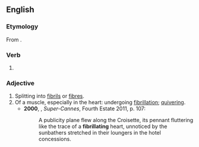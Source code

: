 ==English==

===Etymology===
From {{suffix|en|fibrillate|ing}}.

===Verb===
{{head|en|verb form}}

# {{present participle of|fibrillate|lang=en|nocat=1}}

===Adjective===
{{en-adj}}

# Splitting into [[fibril]]s or [[fibre]]s.
# Of a muscle, especially in the heart: undergoing [[fibrillation]]; [[quivering]].
#* '''2000''', {{w|JG Ballard}}, ''Super-Cannes'', Fourth Estate 2011, p. 107:
#*: A publicity plane flew along the Croisette, its pennant fluttering like the trace of a '''fibrillating''' heart, unnoticed by the sunbathers stretched in their loungers in the hotel concessions.